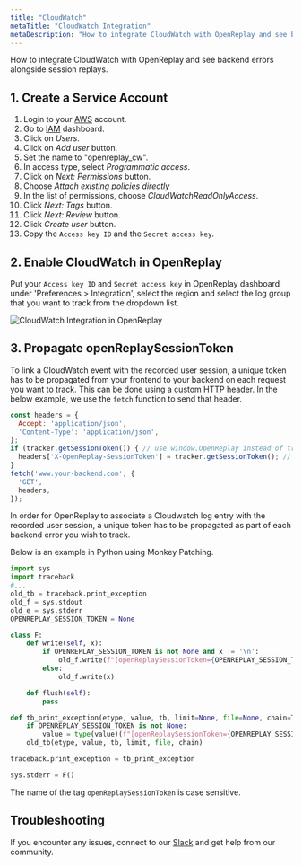 ```yaml
---
title: "CloudWatch"
metaTitle: "CloudWatch Integration"
metaDescription: "How to integrate CloudWatch with OpenReplay and see backend errors alongside session replays."
---
```


How to integrate CloudWatch with OpenReplay and see backend errors alongside session replays.

## 1. Create a Service Account

1. Login to your [AWS](https//console.aws.amazon.com) account.
2. Go to [IAM](https://console.aws.amazon.com/iam/home) dashboard.
3. Click on *Users*.
4. Click on *Add user* button.
5. Set the name to "openreplay_cw".
6. In access type, select *Programmatic access*.
7. Click on *Next: Permissions* button.
8. Choose *Attach existing policies directly*
9. In the list of permissions, choose *CloudWatchReadOnlyAccess*.
10. Click *Next: Tags* button.
11. Click *Next: Review* button.
12. Click *Create user* button.
13. Copy the `Access key ID` and the `Secret access key`.

## 2. Enable CloudWatch in OpenReplay

Put your `Access key ID` and `Secret access key` in OpenReplay dashboard under 'Preferences > Integration', select the region and select the log group that you want to track from the dropdown list.

![CloudWatch Integration in OpenReplay](/static/cloudwatch-1.jpg#center)

## 3. Propagate openReplaySessionToken

To link a CloudWatch event with the recorded user session, a unique token has to be propagated from your frontend to your backend on each request you want to track. This can be done using a custom HTTP header. In the below example, we use the `fetch` function to send that header.

```javascript
const headers = {
  Accept: 'application/json',
  'Content-Type': 'application/json',
};
if (tracker.getSessionToken()) { // use window.OpenReplay instead of tracker if you're using the snippet
  headers['X-OpenReplay-SessionToken'] = tracker.getSessionToken(); // Inject openReplaySessionToken
}
fetch('www.your-backend.com', {
  'GET',
  headers,
});
```

In order for OpenReplay to associate a Cloudwatch log entry with the recorded user session, a unique token has to be propagated as part of each backend error you wish to track.

Below is an example in Python using Monkey Patching.

```python
import sys
import traceback
#...
old_tb = traceback.print_exception
old_f = sys.stdout
old_e = sys.stderr
OPENREPLAY_SESSION_TOKEN = None

class F:
    def write(self, x):
        if OPENREPLAY_SESSION_TOKEN is not None and x != '\n':
            old_f.write(f"[openReplaySessionToken={OPENREPLAY_SESSION_TOKEN}] {x}")
        else:
            old_f.write(x)

    def flush(self):
        pass

def tb_print_exception(etype, value, tb, limit=None, file=None, chain=True):
    if OPENREPLAY_SESSION_TOKEN is not None:
        value = type(value)(f"[openReplaySessionToken={OPENREPLAY_SESSION_TOKEN}] " + str(value))
    old_tb(etype, value, tb, limit, file, chain)

traceback.print_exception = tb_print_exception

sys.stderr = F()
```

The name of the tag `openReplaySessionToken` is case sensitive.

## Troubleshooting

If you encounter any issues, connect to our [Slack](https://slack.openreplay.com) and get help from our community.
